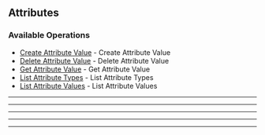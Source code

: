 
## Attributes

### Available Operations

* [Create Attribute Value](/attributes/create_attribute_value) - Create Attribute Value
* [Delete Attribute Value](/attributes/delete_attribute_value) - Delete Attribute Value
* [Get Attribute Value](/attributes/get_attribute_value) - Get Attribute Value
* [List Attribute Types](/attributes/list_attribute_types) - List Attribute Types
* [List Attribute Values](/attributes/list_attribute_values) - List Attribute Values

---
<CreateAttributeValue />

---
<DeleteAttributeValue />

---
<GetAttributeValue />

---
<ListAttributeTypes />

---
<ListAttributeValues />
